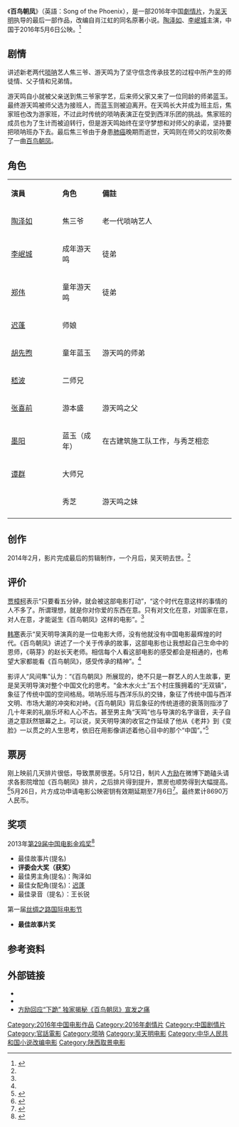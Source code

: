 {{Infobox Film
| name             = 百鸟朝凤
| original_name    = Song of the Phoenix
| image            = Song of the Phoenix poster.jpg
| caption          = 中国海报
| director         = [[吴天明|吴天明]]
| producer         = 吴天明、罗雪莹
| writer           = [[肖江虹|肖江虹]]<br />[[吴天明|吴天明]]<br />[[罗雪莹|罗雪莹]]
| starring         = [[陶泽如|陶泽如]]<br />[[李岷城|李岷城]]
| music            = [[张大龙|张大龙]]
| cinematography   = [[王天麟|王天麟]]
| editing          = 
| studio           = {{flagicon|CHN}} 西安曲江梦圆影视有限公司<br />陕西景浩泽影视文化公司
| distributor      = 北京聚合影联文化传媒有限公司
| released         = {{flagicon|CHN}} 2016年5月6日
| runtime          = 107 分钟
| country          = {{CHN}}
| language         = [[普通話|普通話]]
| budget           = 
| gross            = 8690万人民币<ref>{{Cite web |url=http://www.cbooo.cn/m/611464 |title=百鸟朝凤 |accessdate=2016-10-24 |archive-date=2016-09-30 |archive-url=https://web.archive.org/web/20160930235614/http://www.cbooo.cn/m/611464 |dead-url=no }}</ref>
| preceded_by     = 
| followed_by      =
| cn_name  = 
| tw_name  = 
| hk_name  = 
}}
{{otheruse|subject=一部电影|other=同名乐曲|百鸟朝凤 (唢呐曲)}}
《'''百鸟朝凤'''》（英語：Song of the Phoenix），是一部2016年中国[[劇情片|劇情片]]，为[[吴天明|吴天明]]执导的最后一部作品，改编自肖江虹的同名原著小说。[[陶泽如|陶泽如]]、[[李岷城|李岷城]]主演，中国于2016年5月6日公映。<ref name="打动">{{cite web |url=http://ent.163.com/16/0502/08/BM23J6PQ000300B1.html |language= |title=贾樟柯力挺《百鸟朝凤》：看五分钟就会被打动 |publisher=京华时报 |date=2016-05-02 |accessdate= |archive-date=2016-05-03 |archive-url=https://web.archive.org/web/20160503111429/http://ent.163.com/16/0502/08/BM23J6PQ000300B1.html |dead-url=no }}</ref>

== 剧情 ==
讲述新老两代[[唢呐|唢呐]]艺人焦三爷、游天鸣为了坚守信念传承技艺的过程中所产生的师徒情、父子情和兄弟情。

游天鸣自小就被父亲送到焦三爷家学艺，后来师父家又来了一位同龄的师弟蓝玉。最终游天鸣被师父选为接班人，而蓝玉则被迫离开。在天鸣长大并成为班主后，焦家班也改为游家班，不过此时传统的唢呐表演正在受到西洋乐团的挑战。焦家班的成员也为了生计而被迫转行，但是游天鸣始终在坚守梦想和对师父的承诺，坚持要把唢呐班办下去。最后焦三爷由于身患[[肺癌|肺癌]]晚期而逝世，天鸣则在师父的坟前吹奏了一曲[[百鸟朝凤|百鸟朝凤]]。

== 角色 ==
{|class="wikitable" width="57%"
|- style="background:cornflowerblue; color:white" align=center
|style="width:2%"|'''演員'''||style="width:1%"|'''角色'''||style="width:6%"|'''備註'''
|-
| [[陶泽如|陶泽如]] || 焦三爷 || 老一代唢呐艺人
|-
| [[李岷城|李岷城]] ||  成年游天鸣 ||  徒弟
|-
| [[郑伟_(演员)|郑伟]] ||  童年游天鸣 ||  徒弟
|-
| [[迟蓬|迟蓬]] || 师娘 ||  
|-
| [[胡先煦|胡先煦]] || 童年蓝玉 || 游天鸣的师弟 
|-
| [[嵇波|嵇波]] || 二师兄 ||  
|-
| [[张喜前|张喜前]] || 游本盛 ||  游天鸣之父
|-
| [[墨阳|墨阳]] || 蓝玉（成年） ||  在古建筑施工队工作，与秀芝相恋
|-
| [[谭群|谭群]] || 大师兄 ||  
|-
|  || 秀芝 ||  游天鸣之妹
|-
|}

== 创作 ==
2014年2月，影片完成最后的剪辑制作，一个月后，吴天明去世。<ref name="打动"/>

== 评价 ==
[[贾樟柯|贾樟柯]]表示“只要看五分钟，就会被这部电影打动”，“这个时代在意这样的事情的人不多了。所谓理想，就是你对你爱的东西在意。只有对文化在意，对国家在意，对人在意，才能诞生《百鸟朝凤》这样的电影”。<ref name="打动"/>

[[韩寒|韩寒]]表示“吴天明导演真的是一位电影大师，没有他就没有中国电影最辉煌的时代。《百鸟朝凤》讲述了一个关于传承的故事，这部电影也让我想起自己生命中的恩师，《萌芽》的赵长天老师。相信每个人看这部电影的感受都会是相通的，也希望大家都能看《百鸟朝凤》，感受传承的精神”。<ref name="打动"/>

影评人“风间隼”认为：“《百鸟朝凤》所展现的，绝不只是一群艺人的人生故事，更是吴天明导演对整个中国文化的思考。“金木水火土”五个村庄簇拥着的“无双镇”，象征了传统中国的空间格局。唢呐乐班与西洋乐队的交锋，象征了传统中国与西洋文明、市场大潮的冲突和对峙。《百鸟朝凤》背后象征的传统道德的衰落则指涉了几十年来的礼崩乐坏和人心不古。甚至男主角“天鸣”也与导演的名字谐音，夫子自道之意跃然银幕之上。可以说，吴天明导演的收官之作延续了他从《老井》到《变脸》一以贯之的人生思考，依旧在用影像讲述着他心目中的那个“中国”。”<ref >{{cite web |url=http://ent.sina.com.cn/r/i/2016-05-09/doc-ifxryhhh1817508.shtml |language= |title=这可能是今年最值得去影院观赏的影片之一 |publisher=新浪娱乐 |date=2016年5月9日 |accessdate= |archive-date=2016-05-10 |archive-url=https://web.archive.org/web/20160510100124/http://ent.sina.com.cn/r/i/2016-05-09/doc-ifxryhhh1817508.shtml |dead-url=no }}</ref>

== 票房 ==
刚上映前几天排片很低，导致票房很差。5月12日，制片人[[方励|方励]]在微博下跪磕头请求各影院增加《百鸟朝凤》排片，之后排片得到提升，票房也顺势得到大幅提高。<ref >{{cite web |url=http://ent.sina.com.cn/m/c/2016-05-16/doc-ifxsenvn7202406.shtml |language= |title=《百鸟》票房破2700万 方励:感谢各界支持 |publisher=新浪娱乐 |date=2016年5月16日 |accessdate= |archive-date=2016-05-17 |archive-url=https://web.archive.org/web/20160517120640/http://ent.sina.com.cn/m/c/2016-05-16/doc-ifxsenvn7202406.shtml |dead-url=no }}</ref>5月26日，片方成功申请电影公映密钥有效期延期至7月6日<ref >{{cite web |url=http://www.1905.com/news/20160527/1024992.shtml |language= |title=《百鸟朝凤》将延期一个月下映 排片率已不足3% |publisher=1905电影网 |date=2016年5月27日 |accessdate= |archive-date=2016年7月1日 |archive-url=https://web.archive.org/web/20160701104119/http://www.1905.com/news/20160527/1024992.shtml |dead-url=no }}</ref>。最终累计8690万人民币。

== 奖项 ==
2013年[[第29届中国电影金鸡奖|第29届中国电影金鸡奖]]<ref>{{Cite web|url=http://www.1905.com/mdb/film/2210001/feature/|title=百鸟朝凤幕后花絮|accessdate=2017-05-21|author=|date=|work=|publisher=电影网|archive-date=2019-08-27|archive-url=https://web.archive.org/web/20190827130531/http://www.1905.com/mdb/film/2210001/feature/|dead-url=no}}</ref>
*最佳故事片(提名) 
*'''评委会大奖（获奖）'''
*最佳男主角(提名)：陶泽如
*最佳女配角(提名)：[[迟蓬|迟蓬]]
*最佳录音（提名）：王长锐

第一届[[丝绸之路国际电影节|丝绸之路国际电影节]]
*'''最佳故事片奖'''

== 参考资料 ==
{{reflist}}

== 外部链接 ==
*{{mtime|173064|百鸟朝凤}}
*{{douban|10831445}}
*[http://www.1905.com/news/20160514/1019247.shtml 方励回应“下跪” 独家揭秘《百鸟朝凤》宣发之痛] {{Wayback|url=http://www.1905.com/news/20160514/1019247.shtml |date=20160522112809 }}

{{吴天明}}

{{Authority control}}
{{DEFAULTSORT:BAI}}
[[Category:2016年中国电影作品|Category:2016年中国电影作品]]
[[Category:2016年劇情片|Category:2016年劇情片]]
[[Category:中国剧情片|Category:中国剧情片]]
[[Category:官話電影|Category:官話電影]]
[[Category:唢呐|Category:唢呐]]
[[Category:吴天明电影|Category:吴天明电影]]
[[Category:中华人民共和国小说改编电影|Category:中华人民共和国小说改编电影]]
[[Category:陕西取景电影|Category:陕西取景电影]]